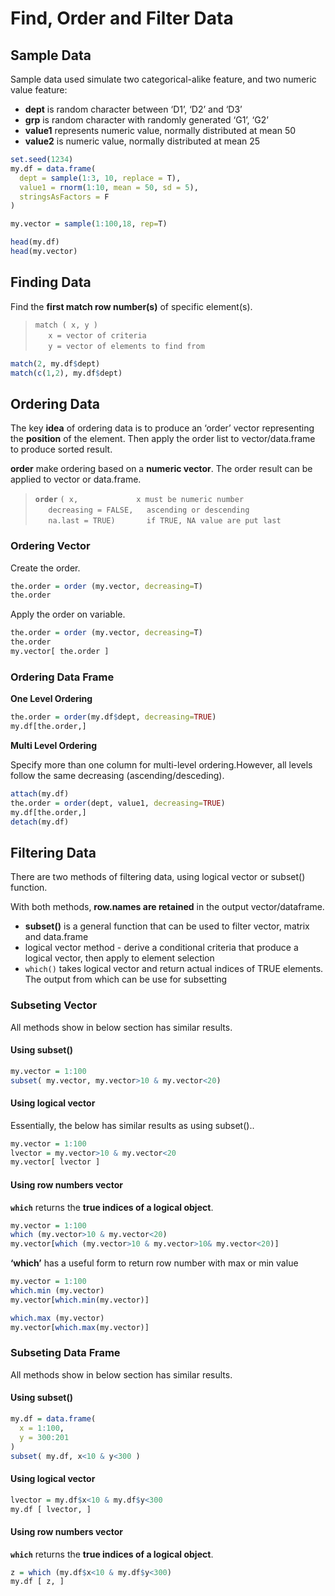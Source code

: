 # Find, Order and Filter Data

## Sample Data
Sample data used simulate two categorical-alike feature, and two numeric value feature:  

- **dept** is random character between 'D1', 'D2' and 'D3'  
- **grp** is random character with randomly generated 'G1', 'G2'  
- **value1** represents numeric value, normally distributed at mean 50  
- **value2** is numeric value, normally distributed at mean 25  

```r
set.seed(1234)
my.df = data.frame(
  dept = sample(1:3, 10, replace = T),
  value1 = rnorm(1:10, mean = 50, sd = 5),
  stringsAsFactors = F
)

my.vector = sample(1:100,18, rep=T)

head(my.df)
head(my.vector)
```

## Finding Data

Find the **first match row number(s)** of specific element(s).  

> `match ( x, y )`  
> $\quad$ `x = vector of criteria`  
> $\quad$ `y = vector of elements to find from`   

```r
match(2, my.df$dept)
match(c(1,2), my.df$dept)
```

## Ordering Data

The key **idea** of ordering data is to produce an 'order' vector representing the **position** of the element.  Then apply the order list to vector/data.frame to produce sorted result.  

**order** make ordering based on a **numeric vector**. The order result can be applied to vector or data.frame.  

> **`order`** `( x,             x must be numeric number`  
> $\quad$ `decreasing = FALSE,   ascending or descending`  
> $\quad$ `na.last = TRUE)       if TRUE, NA value are put last`  

### Ordering Vector

Create the order.

```r
the.order = order (my.vector, decreasing=T) 
the.order
```

Apply the order on variable.  

```r
the.order = order (my.vector, decreasing=T) 
the.order
my.vector[ the.order ]
```

### Ordering Data Frame

**One Level Ordering**  
```r
the.order = order(my.df$dept, decreasing=TRUE)
my.df[the.order,]
```

**Multi Level Ordering**  

Specify more than one column for multi-level ordering.However, all levels follow the same decreasing (ascending/desceding).  

```r
attach(my.df)
the.order = order(dept, value1, decreasing=TRUE)
my.df[the.order,]
detach(my.df)
```


## Filtering Data

There are two methods of filtering data, using logical vector or subset() function.  

With both methods, **row.names are retained** in the output vector/dataframe.  

- **subset()** is a general function that can be used to filter vector, matrix and data.frame  
- logical vector method - derive a conditional criteria that produce a logical vector, then apply to element selection
- `which()` takes logical vector and return actual indices of TRUE elements. The output from which can be use for subsetting  

### Subseting Vector

All methods show in below section has similar results.  

#### Using subset()

```r
my.vector = 1:100
subset( my.vector, my.vector>10 & my.vector<20)
```

#### Using logical vector

Essentially, the below has similar results as using subset()..  

```r
my.vector = 1:100
lvector = my.vector>10 & my.vector<20
my.vector[ lvector ]
```

#### Using row numbers vector

**`which`** returns the **true indices of a logical object**.  

```r
my.vector = 1:100
which (my.vector>10 & my.vector<20)
my.vector[which (my.vector>10 & my.vector>10& my.vector<20)]
```

**'which'** has a useful form to return row number with max or min value  

```r
my.vector = 1:100
which.min (my.vector)
my.vector[which.min(my.vector)]

which.max (my.vector)
my.vector[which.max(my.vector)]
```


### Subseting Data Frame

All methods show in below section has similar results.  

#### Using subset()

```r
my.df = data.frame( 
  x = 1:100,
  y = 300:201
)
subset( my.df, x<10 & y<300 )
```

#### Using logical vector

```r
lvector = my.df$x<10 & my.df$y<300
my.df [ lvector, ]
```

#### Using row numbers vector

**`which`** returns the **true indices of a logical object**.  

```r
z = which (my.df$x<10 & my.df$y<300)
my.df [ z, ]
```
